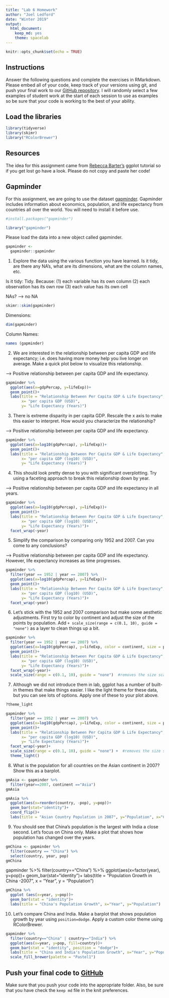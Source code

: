 ```yaml
---
title: "Lab 6 Homework"
author: "Joel Ledford"
date: "Winter 2019"
output:
  html_document:
    keep_md: yes
    theme: spacelab
---
```


```r
knitr::opts_chunk$set(echo = TRUE)
```

## Instructions
Answer the following questions and complete the exercises in RMarkdown. Please embed all of your code, keep track of your versions using git, and push your final work to our [GitHub repository](https://github.com/FRS417-DataScienceBiologists). I will randomly select a few examples of student work at the start of each session to use as examples so be sure that your code is working to the best of your ability.

## Load the libraries
```r
library(tidyverse)
library(skimr)
library("RColorBrewer")
```

## Resources
The idea for this assignment came from [Rebecca Barter's](http://www.rebeccabarter.com/blog/2017-11-17-ggplot2_tutorial/) ggplot tutorial so if you get lost go have a look. Please do not copy and paste her code!  

## Gapminder
For this assignment, we are going to use the dataset [gapminder](https://cran.r-project.org/web/packages/gapminder/index.html). Gapminder includes information about economics, population, and life expectancy from countries all over the world. You will need to install it before use.
```r
#install.packages("gapminder")
```

```r
library("gapminder")
```

Please load the data into a new object called gapminder.
```r
gapminder <- 
  gapminder::gapminder
```

1. Explore the data using the various function you have learned. Is it tidy, are there any NA's, what are its dimensions, what are the column names, etc.

Is it tidy:
Tidy. Because:
(1) each variable has its own column
(2) each observation has its own row
(3) each value has its own cell


NAs?    --> no NA
```r
skimr::skim(gapminder)
```



Dimensions:
```r
dim(gapminder)
```


Column Names:
```r
names (gapminder)
```




2. We are interested in the relationship between per capita GDP and life expectancy; i.e. does having more money help you live longer on average. Make a quick plot below to visualize this relationship.

--> Positive relationship between per capita GDP and life expectancy. 
```r
gapminder %>% 
  ggplot(aes(x=gdpPercap, y=lifeExp))+
  geom_point()+
  labs(title = "Relationship Between Per Capita GDP & Life Expectancy",
       x= "per capita GDP (USD)",
       y= "Life Expectancy (Years)")
```

  

3. There is extreme disparity in per capita GDP. Rescale the x axis to make this easier to interpret. How would you characterize the relationship?

--> Positive relationship between per capita GDP and life expectancy. 
```r
gapminder %>% 
  ggplot(aes(x=log10(gdpPercap), y=lifeExp))+
  geom_point()+
  labs(title = "Relationship Between Per Capita GDP & Life Expectancy",
       x= "per capita GDP (log10) (USD)",
       y= "Life Expectancy (Years)")
```


4. This should look pretty dense to you with significant overplotting. Try using a faceting approach to break this relationship down by year.

--> Positive relationship between per capita GDP and life expectancy in all years.
```r
gapminder %>% 
  ggplot(aes(x=log10(gdpPercap), y=lifeExp))+
  geom_point()+
  labs(title = "Relationship Between Per Capita GDP & Life Expectancy",
       x= "per capita GDP (log10) (USD)",
       y= "Life Expectancy (Years)")+
  facet_wrap(~year)
```


5. Simplify the comparison by comparing only 1952 and 2007. Can you come to any conclusions?

--> Positive relationship between per capita GDP and life expectancy. However, life expectancy increases as time progresses.
```r
gapminder %>% 
  filter(year == 1952 | year == 2007) %>% 
  ggplot(aes(x=log10(gdpPercap), y=lifeExp))+
  geom_point()+
  labs(title = "Relationship Between Per Capita GDP & Life Expectancy",
       x= "per capita GDP (log10) (USD)",
       y= "Life Expectancy (Years)")+
  facet_wrap(~year)
```

6. Let's stick with the 1952 and 2007 comparison but make some aesthetic adjustments. First try to color by continent and adjust the size of the points by population. Add `+ scale_size(range = c(0.1, 10), guide = "none")` as a layer to clean things up a bit.

```r
gapminder %>% 
  filter(year == 1952 | year == 2007) %>% 
  ggplot(aes(x=log10(gdpPercap), y=lifeExp, color = continent, size = pop))+
  geom_point()+
  labs(title = "Relationship Between Per Capita GDP & Life Expectancy",
       x= "per capita GDP (log10) (USD)",
       y= "Life Expectancy (Years)")+
  facet_wrap(~year)+
  scale_size(range = c(0.1, 10), guide = "none")  #removes the size scale's legend
```

7. Although we did not introduce them in lab, ggplot has a number of built-in themes that make things easier. I like the light theme for these data, but you can see lots of options. Apply one of these to your plot above.
```r
?theme_light
```

```r
gapminder %>% 
  filter(year == 1952 | year == 2007) %>% 
  ggplot(aes(x=log10(gdpPercap), y=lifeExp, color = continent, size = pop))+
  geom_point()+
  labs(title = "Relationship Between Per Capita GDP & Life Expectancy",
       x= "per capita GDP (log10) (USD)",
       y= "Life Expectancy (Years)")+
  facet_wrap(~year)+
  scale_size(range = c(0.1, 10), guide = "none") +  #removes the size scale's legend
  theme_light()
```


8. What is the population for all countries on the Asian continent in 2007? Show this as a barplot.

```r
gmAsia <- gapminder %>%
  filter(year==2007, continent =="Asia")
gmAsia
```

  
```r
gmAsia %>% 
  ggplot(aes(x=reorder(country, -pop), y=pop))+
  geom_bar(stat="identity")+
  coord_flip()+
  labs(title = "Asian Country Population in 2007", y="Population", x="Country")
```


9. You should see that China's population is the largest with India a close second. Let's focus on China only. Make a plot that shows how population has changed over the years.

```r
gmChina <- gapminder %>% 
  filter(country == "China") %>% 
  select(country, year, pop)
gmChina
```
gapminder %>%
  filter(country=="China") %>% 
  ggplot(aes(x=factor(year), y=pop))+
  geom_bar(stat="identity")+
  labs(title = "Population Growth in China \n1952-2007",
       x = "Year",
       y = "Population")

```r
gmChina %>% 
  ggplot (aes(x=year, y=pop))+
  geom_bar(stat = "identity")+
  labs(title = "China's Population Growth", x="Year", y="Population")
```



10. Let's compare China and India. Make a barplot that shows population growth by year using `position=dodge`. Apply a custom color theme using RColorBrewer.

```r
gapminder %>% 
  filter(country=="China" | country=="India") %>% 
  ggplot(aes(x=year, y=pop, fill=country))+
  geom_bar(stat = "identity", position = "dodge")+
  labs(title = "China and India's Population Growth", x="Year", y="Population")+
  scale_fill_brewer(palette = "Pastel1")
```


## Push your final code to [GitHub](https://github.com/FRS417-DataScienceBiologists)
Make sure that you push your code into the appropriate folder. Also, be sure that you have check the `keep md` file in the knit preferences.
